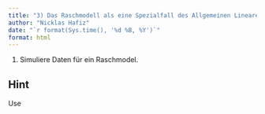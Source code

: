 ```yaml
---
title: "3) Das Raschmodell als eine Spezialfall des Allgemeinen Linearen Gemischten Modells"
author: "Nicklas Hafiz"
date: "`r format(Sys.time(), '%d %B, %Y')`"
format: html
---
```



1. Simuliere Daten für ein Raschmodel. 

::: {.callout-caution collapse="true"}

## Hint

Use 
:::